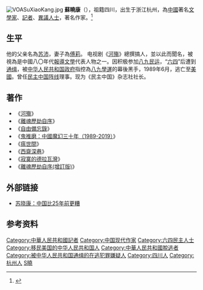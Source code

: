 [[File:VOASuXiaoKang.jpg|thumb]]
'''蘇曉康'''（{{bd|1949年||||catIdx=Su, }}），祖籍四川，出生于浙江杭州，為[[中华人民共和国|中國]]著名[[文學家|文學家]]、[[記者|記者]]、[[持不同政见者|異議人士]]，著名作家。<ref>{{Cite web|title=专访：苏晓康谈批判毛泽东原罪的新著|url=https://www.bbc.com/zhongwen/simp/china/2013/07/130717_su_xiaokang|access-date=2021-06-06|author=嵇伟|date=2013-07-17|work=BBC News 中文|language=zh|archive-date=2021-10-21|archive-url=https://web.archive.org/web/20211021140400/https://www.bbc.com/zhongwen/simp/china/2013/07/130717_su_xiaokang|dead-url=no}}</ref>

==生平==
他的父亲名為[[苏沛|苏沛]]，妻子為[[傅莉|傅莉]]。 电视剧《[[河殤|河殤]]》總撰搞人，並以此而聞名，被視為是中國八〇年代[[報導文學|報導文學]]代表人物之一。因积极参加[[八九民运|八九民运]]，“[[六四|六四]]”后遭到[[通缉|通缉]]，被[[中华人民共和国政府|中华人民共和国政府]]指控為[[八九學運|八九學運]]的幕後黑手，1989年6月，逃亡至[[美國|美國]]。曾任[[民主中国阵线|民主中国阵线]]理事。现为《民主中国》杂志社社长。

==著作==
*《[[河殤|河殤]]》
*《[[離魂歷劫自序|離魂歷劫自序]]》
*《[[自由備忘錄|自由備忘錄]]》
*《[[鬼推磨：中國魔幻三十年（1989-2019）|鬼推磨：中國魔幻三十年（1989-2019）]]》
*《[[瘟世間|瘟世間]]》
*《[[西齋深巷|西齋深巷]]》
*《[[寂寞的德拉瓦灣|寂寞的德拉瓦灣]]》
*《[[離魂歷劫自序(增訂版)|離魂歷劫自序(增訂版)]]》

==外部链接==
*[http://www.voachinese.com/content/suxiaokang-20140603/1928668.html 苏晓康：中国比25年前更糟]{{Wayback|url=http://www.voachinese.com/content/suxiaokang-20140603/1928668.html |date=20160305001412 }}

== 参考资料 ==
{{reflist}}

{{規範控制}}
[[Category:中華人民共和國記者|Category:中華人民共和國記者]]
[[Category:中国现代作家|Category:中国现代作家]]
[[Category:六四民主人士|Category:六四民主人士]]
[[Category:移民美国的中华人民共和国人|Category:移民美国的中华人民共和国人]]
[[Category:中華人民共和國脫逃者|Category:中華人民共和國脫逃者]]
[[Category:被中华人民共和国通缉的在逃犯罪嫌疑人|Category:被中华人民共和国通缉的在逃犯罪嫌疑人]]
[[Category:四川人|Category:四川人]]
[[Category:杭州人|Category:杭州人]]
[[Category:蘇姓|S曉]]